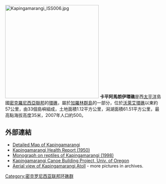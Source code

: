 {{Expand|time=2016-04-18T11:02:31+00:00}}
[[File:Kapingamarangi_ISS006.jpg|300px]]
'''卡平阿馬朗伊環礁'''是西[[太平洋|太平洋]]島國[[密克羅尼西亞聯邦|密克羅尼西亞聯邦]]的[[環礁|環礁]]，屬於[[加羅林群島|加羅林群島]]的一部分，位於[[沃萊艾環礁|沃萊艾環礁]]以東約57公里，由33個島嶼組成，土地面積1.12平方公里，潟湖面積61.51平方公里，最高點海拔高度35米，2007年人口約500。

==外部連結==
* [https://web.archive.org/web/20080410233456/http://www.libreria.com.br/imagens/mapas/kapingamarangi.gif Detailed Map of Kapingamarangi]
* [https://web.archive.org/web/20060912135236/http://www.botany.hawaii.edu/faculty/duffy/ARB/019-23/020.pdf Kapingamarangi Health Report (1950)]
* [https://web.archive.org/web/20060913041651/http://www.botany.hawaii.edu/faculty/duffy/ARB/450-458/453.pdf Monograph on reptiles of Kapingamarangi (1998)]
* [http://darkwing.uoregon.edu/~mspp/kapingamarangi/canoe.html Kapingamarangi Canoe Building Project, Univ. of Oregon]{{Wayback|url=http://darkwing.uoregon.edu/~mspp/kapingamarangi/canoe.html |date=20080515161418 }}
*[https://web.archive.org/web/20120208173551/http://www.thejohnharding.com/archives/00000146.htm Aerial view of Kapingamarangi Atoll] - more pictures in archives.

{{coord|1|4|N|154|47|E|display=title|region:FM-PNI_type:isle_source:dewiki}}

[[Category:密克罗尼西亚联邦环礁群|Category:密克罗尼西亚联邦环礁群]]

{{Micronesia-stub}}
